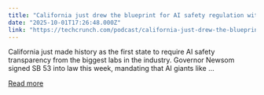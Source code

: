 ```yaml
---
title: "California just drew the blueprint for AI safety regulation with SB 53"
date: "2025-10-01T17:26:48.000Z"
link: "https://techcrunch.com/podcast/california-just-drew-the-blueprint-for-ai-safety-regulation-with-sb-53/"
---
```


California just made history as the first state to require AI safety transparency from the biggest labs in the industry. Governor Newsom signed SB 53 into law this week, mandating that AI giants like ...

[Read more](https://techcrunch.com/podcast/california-just-drew-the-blueprint-for-ai-safety-regulation-with-sb-53/)
